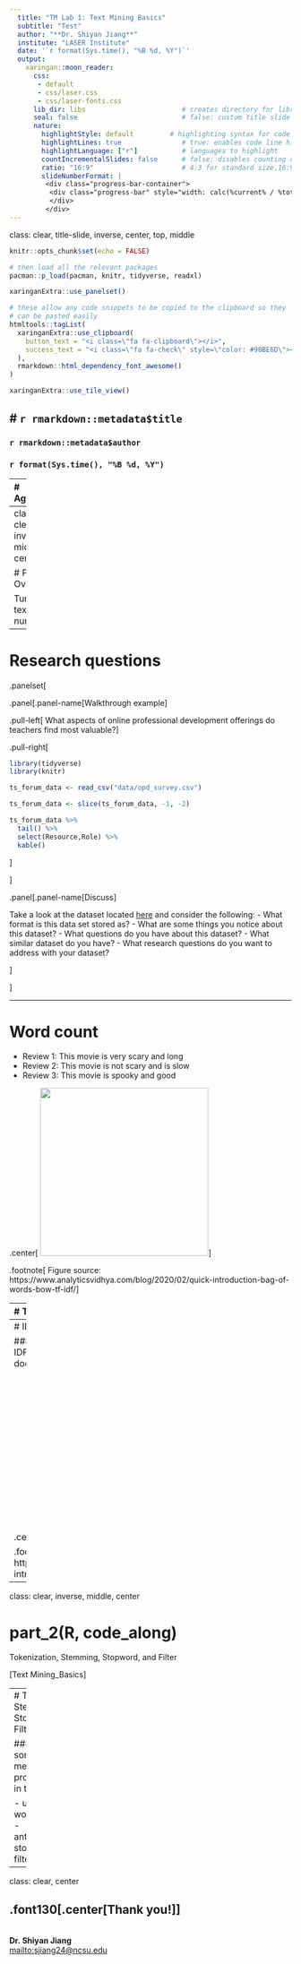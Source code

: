 ```yaml
---
  title: "TM Lab 1: Text Mining Basics"
  subtitle: "Test"
  author: "**Dr. Shiyan Jiang**"
  institute: "LASER Institute"
  date: '`r format(Sys.time(), "%B %d, %Y")`'
  output:
    xaringan::moon_reader:
      css:
       - default
       - css/laser.css
       - css/laser-fonts.css
      lib_dir: libs                        # creates directory for libraries
      seal: false                          # false: custom title slide
      nature:
        highlightStyle: default         # highlighting syntax for code
        highlightLines: true               # true: enables code line highlighting 
        highlightLanguage: ["r"]           # languages to highlight
        countIncrementalSlides: false      # false: disables counting of incremental slides
        ratio: "16:9"                      # 4:3 for standard size,16:9
        slideNumberFormat: |
         <div class="progress-bar-container">
          <div class="progress-bar" style="width: calc(%current% / %total% * 100%);">
          </div>
         </div>
---
```

class: clear, title-slide, inverse, center, top, middle

```r
knitr::opts_chunk$set(echo = FALSE)
```

```r
# then load all the relevant packages
pacman::p_load(pacman, knitr, tidyverse, readxl)
```

```r
xaringanExtra::use_panelset()
```

```r
# these allow any code snippets to be copied to the clipboard so they 
# can be pasted easily
htmltools::tagList(
  xaringanExtra::use_clipboard(
    button_text = "<i class=\"fa fa-clipboard\"></i>",
    success_text = "<i class=\"fa fa-check\" style=\"color: #90BE6D\"></i>",
  ),
  rmarkdown::html_dependency_font_awesome()
)
```
```r
xaringanExtra::use_tile_view()

```

# `r rmarkdown::metadata$title`
----
### `r rmarkdown::metadata$author`
### `r format(Sys.time(), "%B %d, %Y")`

---
# Agenda

.pull-left[
## Part 1: Research Overview
- Research question
- Word count
- Term frequency
- Inverse document frequency
- TF-IDF
]

.pull-right[

## Part 2: R Code-Along
- Tokenization
- Stemming
- Stopword
- Filter
]

---
class: clear, inverse, middle, center

# Part 1: Overview

Turn texts into numbers
---
# Research questions

.panelset[

.panel[.panel-name[Walkthrough example]

.pull-left[
What aspects of online professional development offerings do teachers find most valuable?
]


.pull-right[

```r
library(tidyverse)
library(knitr)

ts_forum_data <- read_csv("data/opd_survey.csv")

ts_forum_data <- slice(ts_forum_data, -1, -2)

ts_forum_data %>%
  tail() %>%
  select(Resource,Role) %>%
  kable()
```

]


]

.panel[.panel-name[Discuss]

Take a look at the dataset located [here](https://github.com/laser-institute/text-mining/tree/main/dataset) and consider the following:
- What format is this data set stored as? 
- What are some things you notice about this dataset? 
- What questions do you have about this dataset?
- What similar dataset do you have? 
- What research questions do you want to address with your dataset?

]

]

---

# Word count

- Review 1: This movie is very scary and long
- Review 2: This movie is not scary and is slow
- Review 3: This movie is spooky and good

.center[
<img src="img/wordcount.png" height="300px"/>
]

.footnote[
Figure source: https://www.analyticsvidhya.com/blog/2020/02/quick-introduction-bag-of-words-bow-tf-idf/
]

---
# Term frequency

### The number we fill the matrix with are simply the raw count of the tokens in each document. This is called the term frequency (TF) approach.

.center[
<img src="img/termfrequency.png" height="300px"/>
]

.footnote[
Figure source: https://www.analyticsvidhya.com/blog/2020/02/quick-introduction-bag-of-words-bow-tf-idf/
]

---
# IDF, TF-IDF

### IDF is a measure of how important a term is. TF-IDF is intended to measure how important a word is to a document in a collection (or corpus) of documents.

.center[
<img src="img/tfidf.png" height="300px"/>
]

.footnote[
Figure source: https://www.analyticsvidhya.com/blog/2020/02/quick-introduction-bag-of-words-bow-tf-idf/
]

---

class: clear, inverse, middle, center

# part_2(R, code_along)

Tokenization, Stemming, Stopword, and Filter

[Text Mining_Basics]

---
# Tokenization, Stemming, Stopword, and Filter

### These are some of the methods of processing the data in text mining:

- unnest_tokens()
- wordStem() (lab 3)
- anti_join(dataframe, stop_words)
- filter()
---
class: clear, center

## .font130[.center[**Thank you!**]]
<br/>**Dr. Shiyan Jiang**<br/><mailto:sjiang24@ncsu.edu>
